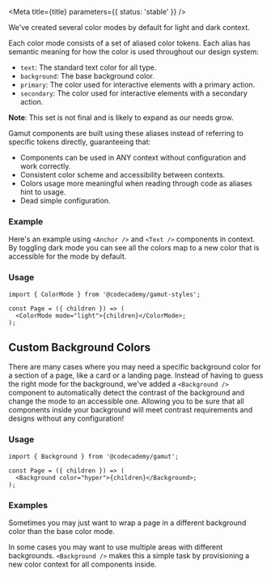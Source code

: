 

<Meta title={title} parameters={{ status: 'stable' }} />

We've created several color modes by default for light and dark context.

Each color mode consists of a set of aliased color tokens. Each alias has semantic meaning for how the color is used throughout our design system:

- `text`: The standard text color for all type.
- `background`: The base background color.
- `primary`: The color used for interactive elements with a primary action.
- `secondary`: The color used for interactive elements with a secondary action.

**Note**: This set is not final and is likely to expand as our needs grow.

Gamut components are built using these aliases instead of referring to specific tokens directly, guaranteeing that:

- Components can be used in ANY context without configuration and work correctly.
- Consistent color scheme and accessibility between contexts.
- Colors usage more meaningful when reading through code as aliases hint to usage.
- Dead simple configuration.

### Example

Here's an example using `<Anchor />` and `<Text />` components in context. By toggling dark mode you can see all the colors map to a new color that is accessible for the mode by default.

<ColorModeExample />

### Usage

```tsx
import { ColorMode } from '@codecademy/gamut-styles';

const Page = ({ children }) => (
  <ColorMode mode="light">{children}</ColorMode>;
);
```

## Custom Background Colors

There are many cases where you may need a specific background color for a section of a page, like a card or a landing page. Instead of having to guess the right mode for the background, we've added a `<Background />` component to automatically detect the contrast of the background and change the mode to an accessible one. Allowing you to be sure that all components inside your background will meet contrast requirements and designs without any configuration!

### Usage

```tsx
import { Background } from '@codecademy/gamut';

const Page = ({ children }) => (
  <Background color="hyper">{children}</Background>;
);
```

### Examples

Sometimes you may just want to wrap a page in a different background color than the base color mode.

<BackgroundExample color="hyper" />

<BackgroundExample color="beige" />

In some cases you may want to use multiple areas with different backgrounds. `<Background />` makes this a simple task by provisioning a new color context for all components inside.

<BackgroundExample color="black">
  <BackgroundExample color="paleGreen" />
</BackgroundExample>
